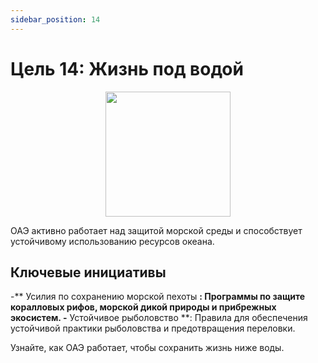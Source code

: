 ```yaml
---
sidebar_position: 14
---
```


# Цель 14: Жизнь под водой

<p align="center"><img src="https://www.un.org/sustainabledevelopment/wp-content/uploads/2019/08/E-Goal-14-1024x1024.png" width="200" height="200"/></p>

ОАЭ активно работает над защитой морской среды и способствует устойчивому использованию ресурсов океана.

## Ключевые инициативы

-** Усилия по сохранению морской пехоты **: Программы по защите коралловых рифов, морской дикой природы и прибрежных экосистем.
-** Устойчивое рыболовство **: Правила для обеспечения устойчивой практики рыболовства и предотвращения переловки.

Узнайте, как ОАЭ работает, чтобы сохранить жизнь ниже воды.